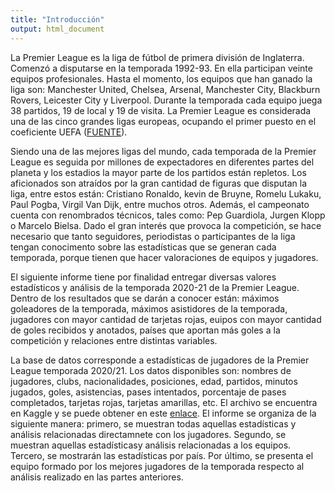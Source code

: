 ```yaml
---
title: "Introducción"
output: html_document
---
```


La Premier League es la liga de fútbol de primera división de Inglaterra. Comenzó a disputarse en la temporada 1992-93. En ella participan veinte equipos profesionales. Hasta el momento, los equipos que han ganado la liga son: Manchester United, Chelsea, Arsenal, Manchester City, Blackburn Rovers, Leicester City y Liverpool. Durante la temporada cada equipo juega 38 partidos, 19 de local y 19 de visita. La Premier League es considerada una de las cinco grandes ligas europeas, ocupando el primer puesto en el coeficiente UEFA ([FUENTE](https://es.uefa.com/nationalassociations/uefarankings/)).  
  
Siendo una de las mejores ligas del mundo, cada temporada de la Premier League es seguida por millones de expectadores en diferentes partes del planeta y los estadios la mayor parte de los partidos están repletos. Los aficionados son atraídos por la gran cantidad de figuras que disputan la liga, entre estos están: Cristiano Ronaldo, kevin de Bruyne, Romelu Lukaku, Paul Pogba, Virgil Van Dijk, entre muchos otros. Además, el campeonato cuenta con renombrados técnicos, tales como: Pep Guardiola, Jurgen Klopp o Marcelo Bielsa. Dado el gran interés que provoca la competición, se hace necesario que tanto seguidores, periodistas o participantes de la liga tengan conocimento sobre las estadísticas que se generan cada temporada, porque tienen que hacer valoraciones de equipos y jugadores.  
  
El siguiente informe tiene por finalidad entregar diversas valores estadísticos y análisis de la temporada 2020-21 de la Premier League. Dentro de los resultados que se darán a conocer están: máximos goleadores de la temporada, máximos asistidores de la temporada, jugadores con mayor cantidad de tarjetas rojas, euipos con mayor cantidad de goles recibidos y anotados, países que aportan más goles a la competición y relaciones entre distintas variables.  
  
La base de datos corresponde a estadísticas de jugadores de la Premier League temporada 2020/21. Los datos disponibles son: nombres de jugadores, clubs, nacionalidades, posiciones, edad, partidos, minutos jugados, goles, asistencias, pases intentados, porcentaje de pases completados, tarjetas rojas, tarjetas amarillas, etc. El archivo se encuentra en Kaggle y se puede obtener en este [enlace](https://www.kaggle.com/rajatrc1705/english-premier-league202021). El informe se organiza de la siguiente manera: primero, se muestran todas aquellas estadísticas y análisis relacionadas directamnete con los jugadores. Segundo, se muestran aquellas estadísticasy análisis relacionadas a los equipos. Tercero, se mostrarán las estadísticas por país. Por último, se presenta el equipo formado por los mejores jugadores de la temporada respecto al análisis realizado en las partes anteriores.